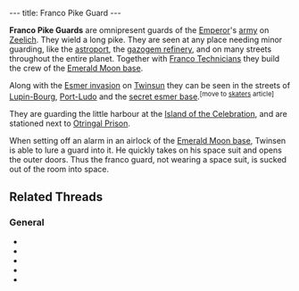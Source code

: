 ---
title: Franco Pike Guard
---

{{twinsunica import}}{{Infobox Enemy
 |image=Franco Pike Guard.jpg
 |race=franco
 |gender=male
 |size=average
 |lba1=
 |lba2=yes
 |alignment=emperor
 |occupation=Guard
 |requires=Green
 |melee=yes
 |ranged=
 |magic=
 |explosive=
 |range=Short
 |speed=Medium
 |damage=Little
 |rate=high
 |reaction=Moves sideways
 |recovery=Fast
}}

'''Franco Pike Guards''' are omnipresent guards of the [[Emperor]]'s [[:category:Imperial Legion|army]] on [[Zeelich]]. They wield a long pike. They are seen at any place needing minor guarding, like the [[astroport]], the [[gazogem refinery]], and on many streets throughout the entire planet. Together with [[Franco Technician]]s they build the crew of the [[Emerald Moon base]].

Along with the [[Esmer invasion]] on [[Twinsun]] they can be seen in the streets of [[Lupin-Bourg]], [[Port-Ludo]] and the [[secret esmer base]].<sup>[move to [[Franco Skater Green|skaters]] article]</sup>

They are guarding the little harbour at the [[Island of the Celebration]], and are stationed next to [[Otringal Prison]].

When setting off an alarm in an airlock of the [[Emerald Moon base]], Twinsen is able to lure a guard into it. He quickly takes on his space suit and opens the outer doors. Thus the franco guard, not wearing a space suit, is sucked out of the room into space.

==Related Threads==
===General===
* {{thread|id=11244|title=Sucked into space}}
* {{thread|id=4634|title=Yellow Fraco Guards}}
* {{thread|id=6222|title=For those interested to see what a cell-shaded LBA would look like}}
* {{thread|id=4683|title=Franco Guards, hey they are diffrent!}}
* {{thread|id=4682|title=Do you think that Fraco guards are Clones?}}

<!-- remove these category links when they're all automated by categorizers...
[[Category:Gun wielders]]
[[Category:Francos]] -->